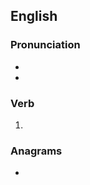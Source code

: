 ==English==

===Pronunciation===
* {{IPA|en|/ɹi.dʌn/}}
* {{rhymes|en|ʌn}}

===Verb===
{{head|en|verb form}}

# {{past participle of|en|redo|nocat=1}}

===Anagrams===
* {{anagrams|en|a=deenor|Doreen}}